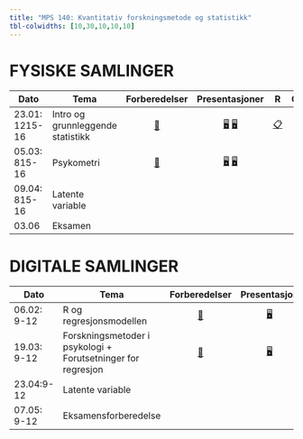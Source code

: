 ```yaml
---
title: "MPS 140: Kvantitativ forskningsmetode og statistikk"
tbl-colwidths: [10,30,10,10,10]
---
```


# FYSISKE SAMLINGER

<!-- [📖](samlinger/samling1.qmd "Samling 1")  -->

<!-- [📖](samlinger/samling2.qmd "Samling 2") -->

::: column-screen-inset-right
| Dato           | Tema                              |              Forberedelser               |                               Presentasjoner                                | R                       |                Oppgaver                 |
|----------------|-----------------------------------|:----------------------------------------:|:---------------------------------------------------------------------------:|-------------------------|:---------------------------------------:|
| 23.01: 1215-16 | Intro og grunnleggende statistikk | [📖](samlinger/samling1.qmd "Samling 1") | [🖥](slides/slides1.qmd "Foiler 1") [🖥](slides/stat_review.pdf "Repetisjon") | [📋](R/R1.qmd "R kode") | [📋](quiz/samling1_mps140.pdf "Oppg 1") |
| 05.03: 815-16  | Psykometri                        | [📖](samlinger/samling3.qmd "Samling 3") |  [🖥](slides/slides3a.qmd "Foiler 3A") [🖥](slides/slides3b.qmd "Foiler 3b")  |                         |  [📋](quiz/quiz%205mars.qmd "Oppg 1")   |
| 09.04: 815-16  | Latente variable                  |                                          |                                                                             |                         |                                         |
| 03.06          | Eksamen                           |                                          |                                                                             |                         |                                         |
:::

# DIGITALE SAMLINGER

::: column-screen-inset-right
| Dato        | Tema                                                         |              Forberedelser               |            Presentasjon            | R                          |                  Oppgaver                  |
|-------------|--------------------------------------------------------------|:----------------------------------------:|:----------------------------------:|----------------------------|:------------------------------------------:|
| 06.02: 9-12 | R og regresjonsmodellen                                      | [📖](samlinger/samling2.qmd "Samling 1") | [🖥](slides/slides2.qmd "Foiler 2") | [📋](R/digR1.qmd "R kode") | [📋](quiz/digsamling1_mps140.pdf "Oppg 2") |
| 19.03: 9-12 | Forskningsmetoder i psykologi + Forutsetninger for regresjon | [📖](samlinger/samling4.qmd "Samling 4") | [🖥](slides/slides4.qmd "Foiler 4") |                            |                                            |
| 23.04:9-12  | Latente variable                                             |                                          |                                    |                            |                                            |
| 07.05: 9-12 | Eksamensforberedelse                                         |                                          |                                    |                            |                                            |
:::
